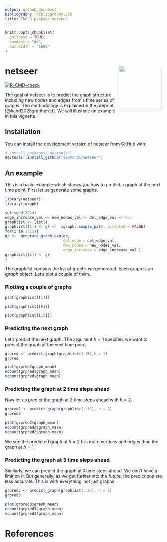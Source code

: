 ```yaml
---
output: github_document
bibliography: bibliography.bib
title: The R package netseer
---
```



```r
knitr::opts_chunk$set(
  collapse = TRUE,
  comment = "#>",
  out.width = "100%"
)
```

# netseer <img src="man/figures/logo.png" align="right" height="138" />
<!-- badges: start -->
[![R-CMD-check](https://github.com/sevvandi/netseer/actions/workflows/R-CMD-check.yaml/badge.svg)](https://github.com/sevvandi/netseer/actions/workflows/R-CMD-check.yaml)
<!-- badges: end -->

The goal of netseer is to predict the graph structure including new nodes and edges from a time series of graphs. The methodology is explained in the preprint [@kand2025graphpred]. We will illustrate an example in this vignette. 

## Installation

You can install the development version of netseer from [GitHub](https://github.com/) with:

``` r
# install.packages("devtools")
devtools::install_github("sevvandi/netseer")
```

## An example

This is a basic example which shows you how to predict a graph at the next time point. First let us generate some graphs. 

```r
library(netseer)
library(igraph)

set.seed(2024)
edge_increase_val <- new_nodes_val <- del_edge_val <- 0.1
graphlist <- list()
graphlist[[1]] <- gr <-  igraph::sample_pa(5, directed = FALSE)
for(i in 2:15){
gr <-  generate_graph_exp(gr,
                          del_edge = del_edge_val,
                          new_nodes = new_nodes_val,
                          edge_increase = edge_increase_val )
graphlist[[i]] <- gr
}
```

The *graphlist* contains the list of graphs we generated. Each graph is an *igraph* object.  Let's plot a couple of them. 

### Plotting a couple of graphs

```r
plot(graphlist[[1]])

plot(graphlist[[8]])

plot(graphlist[[15]])
```

### Predicting the next graph 

Let's predict the next graph. The argument $h = 1$ specifies we want to predict the graph at the next time point. 
```r
grpred <- predict_graph(graphlist[1:15],h = 1)
grpred

plot(grpred$graph_mean)
ecount(grpred$graph_mean)
vcount(grpred$graph_mean)
```

### Predicting the graph at 2 time steps ahead

Now let us predict the graph at 2 time steps ahead with $h=2$.
```r
grpred2 <- predict_graph(graphlist[1:15], h = 2)
grpred2

plot(grpred2$graph_mean)
ecount(grpred2$graph_mean)
vcount(grpred2$graph_mean)
```
We see the predicted graph at $h=2$ has more vertices and edges than the graph at $h=1$.  

### Predicting the graph at 3 time steps ahead

Similarly, we can predict the graph at 3 time steps ahead. We don't have a limit on $h$. But generally, as we get further into the future, the predictions are less accurate. This is with everything, not just graphs. 

```r
grpred3 <- predict_graph(graphlist[1:15], h = 3)
grpred3

plot(grpred3$graph_mean)
ecount(grpred3$graph_mean)
vcount(grpred3$graph_mean)
```

# References
